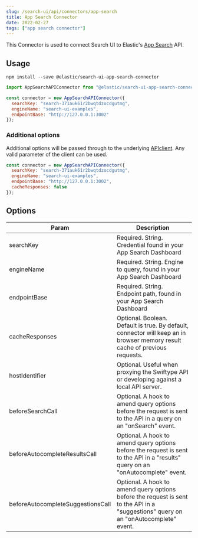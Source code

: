 ```yaml
---
slug: /search-ui/api/connectors/app-search
title: App Search Connector
date: 2022-02-27
tags: ["app search connector"]
---
```


This Connector is used to connect Search UI to Elastic's [App Search](https://www.elastic.co/cloud/app-search-service) API.

## Usage

```shell
npm install --save @elastic/search-ui-app-search-connector
```

```js
import AppSearchAPIConnector from "@elastic/search-ui-app-search-connector";

const connector = new AppSearchAPIConnector({
  searchKey: "search-371auk61r2bwqtdzocdgutmg",
  engineName: "search-ui-examples",
  endpointBase: "http://127.0.0.1:3002"
});
```

### Additional options

Additional options will be passed through to the underlying
[APIclient](https://github.com/elastic/app-search-javascript). Any valid parameter of the client can be used.

```js
const connector = new AppSearchAPIConnector({
  searchKey: "search-371auk61r2bwqtdzocdgutmg",
  engineName: "search-ui-examples",
  endpointBase: "http://127.0.0.1:3002",
  cacheResponses: false
});
```

## Options

| Param                             | Description                                                                                                                          |
| --------------------------------- | ------------------------------------------------------------------------------------------------------------------------------------ |
| searchKey                         | Required. String. Credential found in your App Search Dashboard                                                                      |
| engineName                        | Required. String. Engine to query, found in your App Search Dashboard                                                                |
| endpointBase                      | Required. String. Endpoint path, found in your App Search Dashboard                                                                  |
| cacheResponses                    | Optional. Boolean. Default is true. By default, connector will keep an in browser memory result cache of previous requests.          |
| hostIdentifier                    | Optional. Useful when proxying the Swiftype API or developing against a local API server.                                            |
| beforeSearchCall                  | Optional. A hook to amend query options before the request is sent to the API in a query on an "onSearch" event.                     |
| beforeAutocompleteResultsCall     | Optional. A hook to amend query options before the request is sent to the API in a "results" query on an "onAutocomplete" event.     |
| beforeAutocompleteSuggestionsCall | Optional. A hook to amend query options before the request is sent to the API in a "suggestions" query on an "onAutocomplete" event. |

